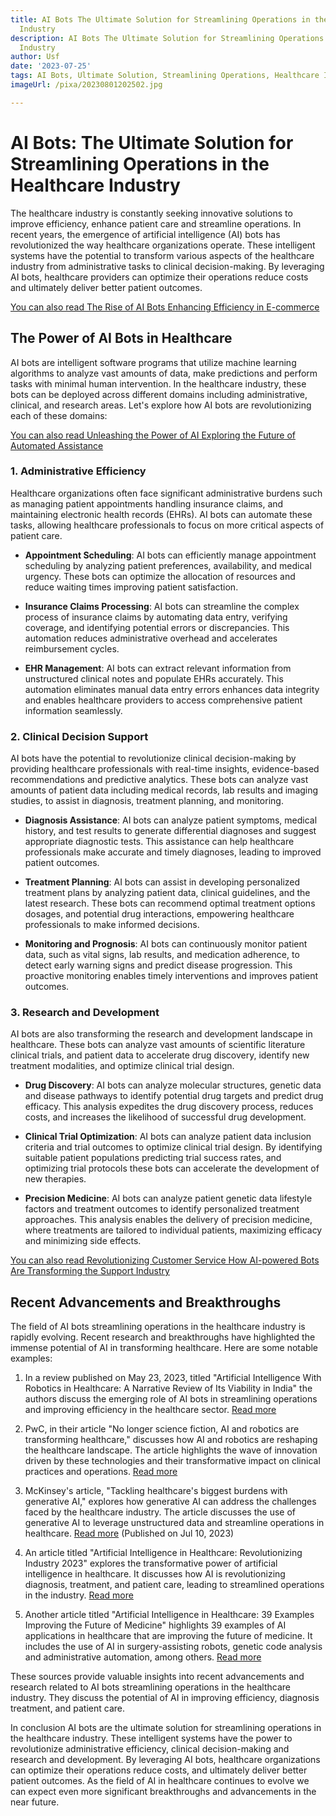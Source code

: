 ```yaml
---
title: AI Bots The Ultimate Solution for Streamlining Operations in the Healthcare
  Industry
description: AI Bots The Ultimate Solution for Streamlining Operations in the Healthcare
  Industry
author: Usf
date: '2023-07-25'
tags: AI Bots, Ultimate Solution, Streamlining Operations, Healthcare Industry
imageUrl: /pixa/20230801202502.jpg

---
```

# AI Bots: The  Ultimate Solution for Streamlining  Operations in the Healthcare Industry

The healthcare industry is constantly seeking innovative solutions to improve efficiency, enhance patient care and streamline operations. In recent years, the emergence  of artificial intelligence (AI) bots has revolutionized  the  way healthcare  organizations operate. These intelligent systems have the potential to transform various aspects  of the healthcare industry from administrative tasks to clinical decision-making. By leveraging AI bots, healthcare  providers can optimize their operations reduce  costs and ultimately deliver  better patient outcomes.

[You can also read The Rise of AI Bots Enhancing Efficiency in E-commerce](The%20Rise%20of%20AI%20Bots%20Enhancing%20Efficiency%20in%20E-commerce)


##  The Power of AI Bots  in Healthcare

AI bots are  intelligent software programs that utilize machine learning algorithms to analyze  vast amounts of data, make predictions and perform tasks with minimal human intervention. In the healthcare industry, these bots can be deployed across different domains including administrative,  clinical, and research areas. Let's explore how AI bots are  revolutionizing each  of  these domains:

[You can also read Unleashing the Power of AI Exploring the Future of Automated Assistance](Unleashing%20the%20Power%20of%20AI%20Exploring%20the%20Future%20of%20Automated%20Assistance)


### 1. Administrative Efficiency

Healthcare organizations often face significant  administrative burdens such as managing patient appointments handling insurance claims, and maintaining electronic health  records (EHRs). AI bots can automate these tasks,  allowing healthcare professionals to focus on more critical aspects of patient care.

- **Appointment Scheduling**: AI bots can efficiently manage appointment scheduling by analyzing patient preferences, availability, and  medical urgency. These bots can optimize the allocation of resources and reduce waiting times improving patient satisfaction.

- **Insurance Claims  Processing**: AI bots can streamline the complex process of insurance claims by automating data entry, verifying coverage, and identifying potential errors or discrepancies. This automation reduces administrative overhead and accelerates reimbursement cycles.

- **EHR Management**: AI bots can extract relevant information from unstructured clinical notes and populate EHRs accurately. This automation eliminates  manual data entry  errors enhances data integrity and enables healthcare providers to  access comprehensive patient information seamlessly.

### 2. Clinical Decision  Support

AI bots have the potential to revolutionize clinical decision-making by providing healthcare professionals with real-time insights, evidence-based recommendations and  predictive analytics. These bots can analyze vast amounts of patient data including medical records, lab results and  imaging studies, to assist in diagnosis, treatment planning, and monitoring.

- **Diagnosis Assistance**: AI bots can  analyze patient symptoms, medical history, and test results to generate differential diagnoses and suggest appropriate diagnostic  tests. This assistance can help healthcare professionals make accurate and timely diagnoses, leading to improved patient outcomes.

-  **Treatment  Planning**:  AI bots can assist in developing personalized  treatment plans by  analyzing patient data,  clinical guidelines, and the latest research. These bots can recommend optimal treatment options dosages, and potential drug interactions, empowering healthcare professionals to make informed decisions.

-  **Monitoring and Prognosis**: AI bots can continuously monitor patient data, such as vital signs, lab results, and medication adherence, to detect  early warning signs and  predict disease progression. This proactive monitoring  enables timely interventions and improves patient outcomes.

### 3. Research and Development

AI bots  are also transforming the research and development landscape in healthcare. These bots can analyze vast  amounts  of scientific literature clinical trials, and patient  data to accelerate drug discovery,  identify new treatment modalities, and optimize clinical trial design.

- **Drug Discovery**:  AI bots can  analyze  molecular structures, genetic data and disease  pathways to identify potential drug targets and predict drug  efficacy. This analysis expedites  the drug discovery process, reduces costs, and increases the  likelihood of successful drug development.

- **Clinical Trial Optimization**: AI bots can analyze patient data inclusion criteria and trial outcomes to optimize clinical trial design.  By identifying suitable patient populations predicting trial success rates, and optimizing trial protocols these bots can accelerate the development of new therapies.

- **Precision Medicine**: AI bots can analyze patient genetic data lifestyle factors and treatment outcomes to identify personalized treatment approaches. This analysis enables the delivery  of precision medicine, where treatments are tailored to individual patients, maximizing efficacy and minimizing side effects.

[You can also read Revolutionizing Customer Service How AI-powered Bots Are Transforming the Support Industry](Revolutionizing%20Customer%20Service%20How%20AI-powered%20Bots%20Are%20Transforming%20the%20Support%20Industry)


## Recent Advancements and Breakthroughs

The field of AI bots streamlining operations in the healthcare industry is rapidly evolving. Recent research and breakthroughs  have highlighted the immense potential of AI  in transforming healthcare. Here are some notable examples:

1. In a review published on May 23,  2023, titled "Artificial Intelligence With Robotics in Healthcare: A  Narrative Review of Its Viability in India" the  authors discuss the emerging role of AI bots in streamlining  operations and improving efficiency in the healthcare  sector.  [Read  more](https://www.ncbi.nlm.nih.gov/pmc/articles/PMC10287569/)

2. PwC, in  their article "No longer science fiction, AI  and robotics are transforming healthcare," discusses how AI and  robotics  are reshaping the healthcare landscape. The article  highlights the wave of innovation driven by  these technologies and their transformative  impact  on clinical practices and operations. [Read  more](https://www.pwc.com/gx/en/industries/healthcare/publications/ai-robotics-new-health/transforming-healthcare.html)

3. McKinsey's article,  "Tackling healthcare's biggest burdens with  generative AI," explores  how generative AI can address the challenges faced by the healthcare industry. The article discusses the  use of  generative AI to leverage unstructured  data  and  streamline operations in healthcare. [Read  more](https://www.mckinsey.com/industries/healthcare/our-insights/tackling-healthcares-biggest-burdens-with-generative-ai) (Published  on Jul 10, 2023)

4. An article titled "Artificial Intelligence in Healthcare: Revolutionizing Industry 2023"  explores the  transformative power of artificial intelligence in healthcare. It discusses how AI is revolutionizing diagnosis, treatment, and patient care, leading to streamlined operations in the industry. [Read more](https://appinventiv.com/blog/ai-in-healthcare/)

5. Another article titled  "Artificial Intelligence in Healthcare: 39 Examples  Improving the Future of Medicine" highlights  39 examples of AI applications in healthcare that are improving the future of medicine. It includes the use  of AI in  surgery-assisting robots, genetic  code analysis and administrative automation, among  others. [Read more](https://builtin.com/artificial-intelligence/artificial-intelligence-healthcare)

These sources provide valuable insights into recent advancements and research related to  AI bots streamlining operations in the healthcare industry. They discuss the potential of AI in improving efficiency,  diagnosis treatment, and  patient care.

In  conclusion AI bots are the ultimate solution for streamlining operations in the healthcare industry.  These intelligent systems have the power to revolutionize administrative efficiency, clinical decision-making and research and development. By leveraging AI bots, healthcare organizations  can  optimize their operations reduce costs, and ultimately deliver better patient outcomes. As the field of  AI in healthcare  continues to evolve we can expect even more significant breakthroughs and advancements in the near future.